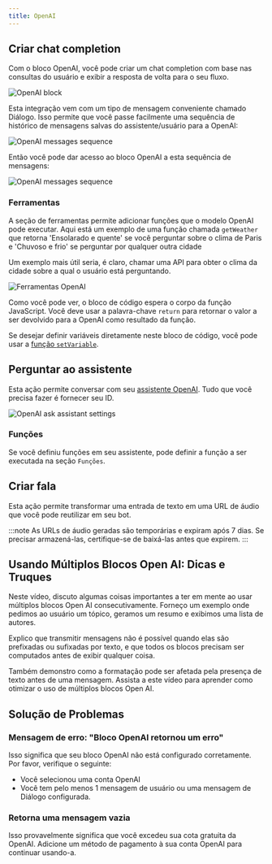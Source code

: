 ```yaml
---
title: OpenAI
---
```



## Criar chat completion

Com o bloco OpenAI, você pode criar um chat completion com base nas consultas do usuário e exibir a resposta de volta para o seu fluxo.

<Frame>
  <img
    src="/images/admin/automation/admin/automation/blocks/integrations/openai/overview.png"
    alt="OpenAI block"
    className="rounded-lg"
  />
</Frame>

Esta integração vem com um tipo de mensagem conveniente chamado Diálogo. Isso permite que você passe facilmente uma sequência de histórico de mensagens salvas do assistente/usuário para a OpenAI:

<Frame>
  <img
    src="/images/admin/automation/admin/automation/blocks/integrations/openai/append-to-history.png"
    alt="OpenAI messages sequence"
    className="rounded-lg"
  />
</Frame>

Então você pode dar acesso ao bloco OpenAI a esta sequência de mensagens:

<Frame>
  <img
    src="/images/admin/automation/admin/automation/blocks/integrations/openai/dialogue-usage.png"
    alt="OpenAI messages sequence"
    className="rounded-lg"
  />
</Frame>

### Ferramentas

A seção de ferramentas permite adicionar funções que o modelo OpenAI pode executar. Aqui está um exemplo de uma função chamada `getWeather` que retorna 'Ensolarado e quente' se você perguntar sobre o clima de Paris e 'Chuvoso e frio' se perguntar por qualquer outra cidade 

Um exemplo mais útil seria, é claro, chamar uma API para obter o clima da cidade sobre a qual o usuário está perguntando.

<Frame>
  <img
    src="/images/admin/automation/blocks/integrations/openai/tools.png"
    alt="Ferramentas OpenAI"
    className="rounded-lg"
  />
</Frame>

Como você pode ver, o bloco de código espera o corpo da função JavaScript. Você deve usar a palavra-chave `return` para retornar o valor a ser devolvido para a OpenAI como resultado da função.

Se desejar definir variáveis diretamente neste bloco de código, você pode usar a [função `setVariable`](../logic/script#setvariable-function).

## Perguntar ao assistente

Esta ação permite conversar com seu [assistente OpenAI](https://platform.openai.com/assistants). Tudo que você precisa fazer é fornecer seu ID.

<Frame>
  <img
    src="/images/admin/automation/admin/automation/blocks/integrations/openai/ask-assistant.png"
    alt="OpenAI ask assistant settings"
    className="rounded-lg"
  />
</Frame>

### Funções

Se você definiu funções em seu assistente, pode definir a função a ser executada na seção `Funções`.

## Criar fala

Esta ação permite transformar uma entrada de texto em uma URL de áudio que você pode reutilizar em seu bot.

:::note
As URLs de áudio geradas são temporárias e expiram após 7 dias. Se precisar armazená-las, certifique-se de baixá-las antes que expirem.
:::

<LoomVideo id="ccca6cbf16ed4d01b513836775db06a3" />

## Usando Múltiplos Blocos Open AI: Dicas e Truques

Neste vídeo, discuto algumas coisas importantes a ter em mente ao usar múltiplos blocos Open AI consecutivamente. Forneço um exemplo onde pedimos ao usuário um tópico, geramos um resumo e exibimos uma lista de autores.

Explico que transmitir mensagens não é possível quando elas são prefixadas ou sufixadas por texto, e que todos os blocos precisam ser computados antes de exibir qualquer coisa.

Também demonstro como a formatação pode ser afetada pela presença de texto antes de uma mensagem. Assista a este vídeo para aprender como otimizar o uso de múltiplos blocos Open AI.

<LoomVideo id="35dc8af6b9244762acc4a5acf275fb43" />

## Solução de Problemas

### Mensagem de erro: "Bloco OpenAI retornou um erro"

Isso significa que seu bloco OpenAI não está configurado corretamente. Por favor, verifique o seguinte:

- Você selecionou uma conta OpenAI
- Você tem pelo menos 1 mensagem de usuário ou uma mensagem de Diálogo configurada.

### Retorna uma mensagem vazia

Isso provavelmente significa que você excedeu sua cota gratuita da OpenAI. Adicione um método de pagamento à sua conta OpenAI para continuar usando-a.

